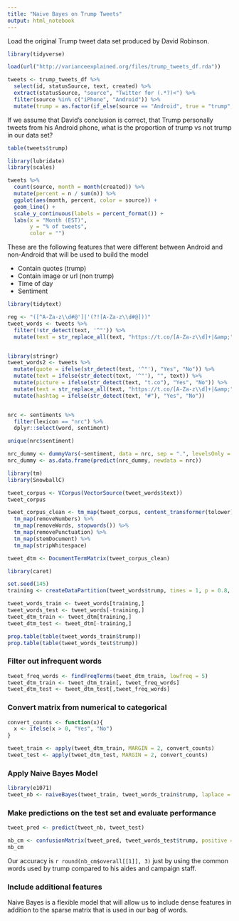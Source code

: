 ```yaml
---
title: "Naive Bayes on Trump Tweets"
output: html_notebook
---
```


Load the original Trump tweet data set produced by David Robinson. 

```r
library(tidyverse)

load(url("http://varianceexplained.org/files/trump_tweets_df.rda"))

tweets <- trump_tweets_df %>%
  select(id, statusSource, text, created) %>%
  extract(statusSource, "source", "Twitter for (.*?)<") %>%
  filter(source %in% c("iPhone", "Android")) %>% 
  mutate(trump = as.factor(if_else(source == "Android", true = "trump", false = "not trump")))
```

If we assume that David's conclusion is correct, that Trump personally tweets from his Android phone, what is the proportion of trump vs not trump in our data set?


```r
table(tweets$trump)
```

```r
library(lubridate)
library(scales)

tweets %>%
  count(source, month = month(created)) %>%
  mutate(percent = n / sum(n)) %>%
  ggplot(aes(month, percent, color = source)) +
  geom_line() +
  scale_y_continuous(labels = percent_format()) +
  labs(x = "Month (EST)",
       y = "% of tweets",
       color = "")
```


These are the following features that were different between Android and non-Android that will be used to build the model

* Contain quotes (trump)
* Contain image or url (non trump)
* Time of day
* Sentiment


```r
library(tidytext)

reg <- "([^A-Za-z\\d#@']|'(?![A-Za-z\\d#@]))"
tweet_words <- tweets %>%
  filter(!str_detect(text, '^"')) %>%
  mutate(text = str_replace_all(text, "https://t.co/[A-Za-z\\d]+|&amp;", "")) 


library(stringr)
tweet_words2 <- tweets %>% 
  mutate(quote = ifelse(str_detect(text, '^"'), "Yes", "No")) %>% 
  mutate(text = ifelse(str_detect(text, '^"'), "", text)) %>% 
  mutate(picture = ifelse(str_detect(text, "t.co"), "Yes", "No")) %>% 
  mutate(text = str_replace_all(text, "https://t.co/[A-Za-z\\d]+|&amp;", "")) %>% 
  mutate(hashtag = ifelse(str_detect(text, "#"), "Yes", "No"))


nrc <- sentiments %>%
  filter(lexicon == "nrc") %>%
  dplyr::select(word, sentiment)

unique(nrc$sentiment)

nrc_dummy <- dummyVars(~sentiment, data = nrc, sep = ".", levelsOnly = TRUE)
nrc_dummy <- as.data.frame(predict(nrc_dummy, newdata = nrc))
```

```r
library(tm)
library(SnowballC)

tweet_corpus <- VCorpus(VectorSource(tweet_words$text))
tweet_corpus

tweet_corpus_clean <- tm_map(tweet_corpus, content_transformer(tolower)) %>% 
  tm_map(removeNumbers) %>% 
  tm_map(removeWords, stopwords()) %>% 
  tm_map(removePunctuation) %>% 
  tm_map(stemDocument) %>% 
  tm_map(stripWhitespace)

```
```r
tweet_dtm <- DocumentTermMatrix(tweet_corpus_clean)
```

```r
library(caret)

set.seed(145)
training <- createDataPartition(tweet_words$trump, times = 1, p = 0.8, list = FALSE)

tweet_words_train <- tweet_words[training,]
tweet_words_test <- tweet_words[-training,]
tweet_dtm_train <- tweet_dtm[training,]
tweet_dtm_test <- tweet_dtm[-training,]
```

```r
prop.table(table(tweet_words_train$trump))
prop.table(table(tweet_words_test$trump))
```

### Filter out infrequent words



```r
tweet_freq_words <- findFreqTerms(tweet_dtm_train, lowfreq = 5)
tweet_dtm_train <- tweet_dtm_train[, tweet_freq_words]
tweet_dtm_test <- tweet_dtm_test[,tweet_freq_words]
```

### Convert matrix from numerical to categorical

```r
convert_counts <- function(x){
  x <- ifelse(x > 0, "Yes", "No")
}

tweet_train <- apply(tweet_dtm_train, MARGIN = 2, convert_counts)
tweet_test <- apply(tweet_dtm_test, MARGIN = 2, convert_counts)
```

### Apply Naive Bayes Model

```r
library(e1071)
tweet_nb <- naiveBayes(tweet_train, tweet_words_train$trump, laplace = 0)
```

### Make predictions on the test set and evaluate performance

```r
tweet_pred <- predict(tweet_nb, tweet_test)

nb_cm <- confusionMatrix(tweet_pred, tweet_words_test$trump, positive = "trump")
nb_cm
```

Our accuracy is `r round(nb_cm$overall[[1]], 3)` just by using the common words used by trump compared to his aides and campaign staff. 

### Include additional features

Naive Bayes is a flexible model that will allow us to include dense features in addition to the sparse matrix that is used in our bag of words. 


```r

```



